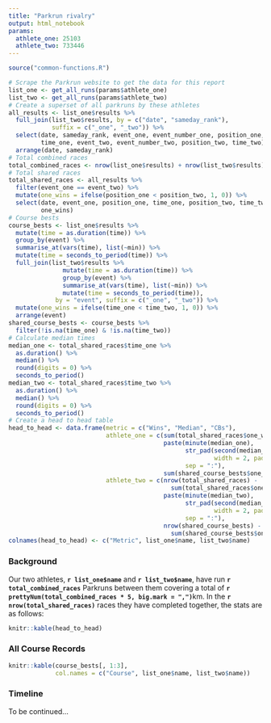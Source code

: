 ```yaml
---
title: "Parkrun rivalry"
output: html_notebook
params:
  athlete_one: 25103
  athlete_two: 733446
---
```


```r
source("common-functions.R")
```

```r
# Scrape the Parkrun website to get the data for this report
list_one <- get_all_runs(params$athlete_one)
list_two <- get_all_runs(params$athlete_two)
# Create a superset of all parkruns by these athletes
all_results <- list_one$results %>%
  full_join(list_two$results, by = c("date", "sameday_rank"),
            suffix = c("_one", "_two")) %>%
  select(date, sameday_rank, event_one, event_number_one, position_one,
         time_one, event_two, event_number_two, position_two, time_two) %>%
  arrange(date, sameday_rank)
# Total combined races
total_combined_races <- nrow(list_one$results) + nrow(list_two$results)
# Total shared races
total_shared_races <- all_results %>%
  filter(event_one == event_two) %>%
  mutate(one_wins = ifelse(position_one < position_two, 1, 0)) %>%
  select(date, event_one, position_one, time_one, position_two, time_two,
         one_wins)
# Course bests
course_bests <- list_one$results %>%
  mutate(time = as.duration(time)) %>%
  group_by(event) %>%
  summarise_at(vars(time), list(~min)) %>%
  mutate(time = seconds_to_period(time)) %>%
  full_join(list_two$results %>%
               mutate(time = as.duration(time)) %>%
               group_by(event) %>%
               summarise_at(vars(time), list(~min)) %>%
               mutate(time = seconds_to_period(time)),
             by = "event", suffix = c("_one", "_two")) %>%
  mutate(one_wins = ifelse(time_one < time_two, 1, 0)) %>%
  arrange(event)
shared_course_bests <- course_bests %>%
  filter(!is.na(time_one) & !is.na(time_two))
# Calculate median times
median_one <- total_shared_races$time_one %>%
  as.duration() %>%
  median() %>%
  round(digits = 0) %>%
  seconds_to_period()
median_two <- total_shared_races$time_two %>%
  as.duration() %>%
  median() %>%
  round(digits = 0) %>%
  seconds_to_period()
# Create a head to head table
head_to_head <- data.frame(metric = c("Wins", "Median", "CBs"),
                           athlete_one = c(sum(total_shared_races$one_wins),
                                           paste(minute(median_one),
                                                 str_pad(second(median_one),
                                                         width = 2, pad = "0"),
                                                 sep = ":"),
                                           sum(shared_course_bests$one_wins)),
                           athlete_two = c(nrow(total_shared_races) - 
                                             sum(total_shared_races$one_wins),
                                           paste(minute(median_two),
                                                 str_pad(second(median_two),
                                                         width = 2, pad = "0"),
                                                 sep = ":"),
                                           nrow(shared_course_bests) -
                                             sum(shared_course_bests$one_wins)))
colnames(head_to_head) <- c("Metric", list_one$name, list_two$name)
```

### Background

Our two athletes, **`r list_one$name`** and **`r list_two$name`**, have run
**`r total_combined_races`** Parkruns between them covering a total of 
**`r prettyNum(total_combined_races * 5, big.mark = ",")`**km.  In the
**`r nrow(total_shared_races)`** races they have completed together, the stats
are as follows:

```r
knitr::kable(head_to_head)
```

### All Course Records

```r
knitr::kable(course_bests[, 1:3],
             col.names = c("Course", list_one$name, list_two$name))
```

### Timeline

To be continued...